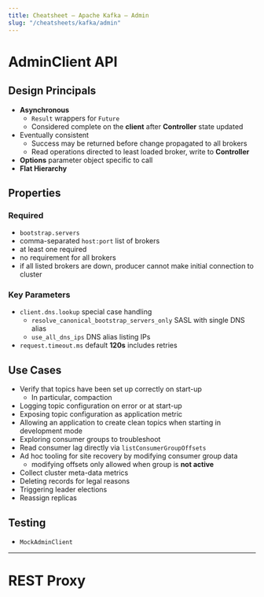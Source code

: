 ```yaml
---
title: Cheatsheet – Apache Kafka – Admin
slug: "/cheatsheets/kafka/admin"
---
```


# AdminClient API

## Design Principals

 * **Asynchronous**
    * ```Result``` wrappers for ```Future```
    * Considered complete on the **client** after **Controller** state updated
 * Eventually consistent
    * Success may be returned before change propagated to all brokers
    * Read operations directed to least loaded broker, write to **Controller**
 * **Options** parameter object specific to call
 * **Flat Hierarchy**

## Properties
### Required
 * ```bootstrap.servers```
  * comma-separated ```host:port``` list of brokers
  * at least one required
  * no requirement for all brokers
  * if all listed brokers are down, producer cannot make initial connection to cluster

### Key Parameters
 * ```client.dns.lookup``` special case handling
    * ```resolve_canonical_bootstrap_servers_only``` SASL with single DNS alias
    * ```use_all_dns_ips``` DNS alias listing IPs
 * ```request.timeout.ms``` default **120s** includes retries

## Use Cases
 * Verify that topics have been set up correctly on start-up
    * In particular, compaction
 * Logging topic configuration on error or at start-up
 * Exposing topic configuration as application metric
 * Allowing an application to create clean topics when starting in development mode
 * Exploring consumer groups to troubleshoot
 * Read consumer lag directly via ```listConsumerGroupOffsets```
 * Ad hoc tooling for site recovery by modifying consumer group data
    * modifying offsets only allowed when group is **not active**
 * Collect cluster meta-data metrics
 * Deleting records for legal reasons
 * Triggering leader elections
 * Reassign replicas

## Testing
 * ```MockAdminClient```

---


# REST Proxy




